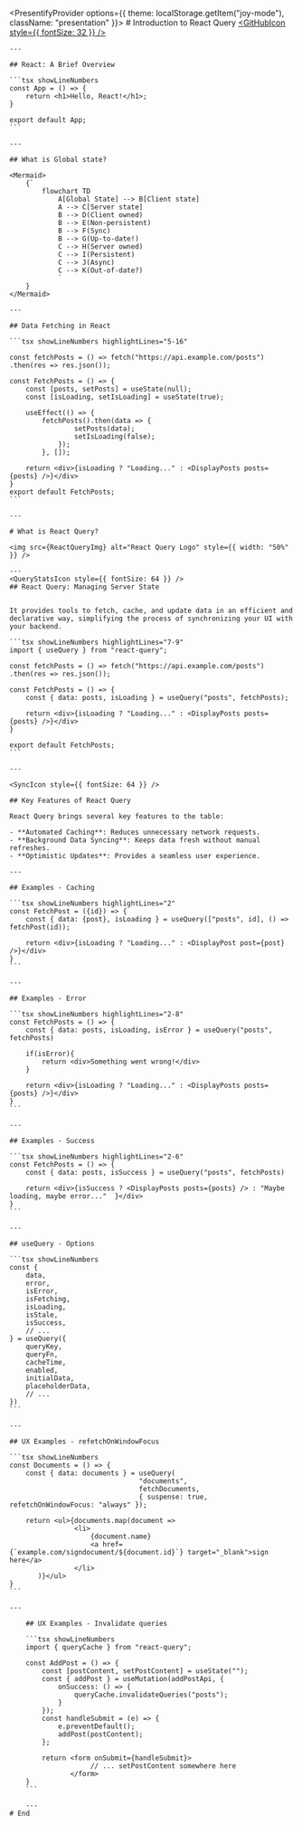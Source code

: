 
<PresentifyProvider options={{ theme: localStorage.getItem("joy-mode"), className: "presentation" }}>
    # Introduction to React Query
    [<GitHubIcon style={{ fontSize: 32 }} />](https://github.com/toshiuk)

    ---

    ## React: A Brief Overview

    ```tsx showLineNumbers
    const App = () => {
        return <h1>Hello, React!</h1>;
    }

    export default App;
    ```

    ---

    ## What is Global state?

    <Mermaid>
        {`
            flowchart TD
                A[Global State] --> B[Client state]
                A --> C[Server state]
                B --> D(Client owned)
                B --> E(Non-persistent)
                B --> F(Sync)
                B --> G(Up-to-date!)
                C --> H(Server owned)
                C --> I(Persistent)
                C --> J(Async)
                C --> K(Out-of-date?)
                `
        }
    </Mermaid>

    ---

    ## Data Fetching in React

    ```tsx showLineNumbers highlightLines="5-16"

    const fetchPosts = () => fetch("https://api.example.com/posts")
    .then(res => res.json());

    const FetchPosts = () => {
        const [posts, setPosts] = useState(null);
        const [isLoading, setIsLoading] = useState(true);

        useEffect(() => {
            fetchPosts().then(data => {
                    setPosts(data);
                    setIsLoading(false);
                });
            }, []);

        return <div>{isLoading ? "Loading..." : <DisplayPosts posts={posts} />}</div>
    }
    export default FetchPosts;
    ```

    ---

    # What is React Query?

    <img src={ReactQueryImg} alt="React Query Logo" style={{ width: "50%" }} />

    ---
    <QueryStatsIcon style={{ fontSize: 64 }} />
    ## React Query: Managing Server State


    It provides tools to fetch, cache, and update data in an efficient and declarative way, simplifying the process of synchronizing your UI with your backend.

    ```tsx showLineNumbers highlightLines="7-9"
    import { useQuery } from "react-query";

    const fetchPosts = () => fetch("https://api.example.com/posts")
    .then(res => res.json());

    const FetchPosts = () => {
        const { data: posts, isLoading } = useQuery("posts", fetchPosts);

        return <div>{isLoading ? "Loading..." : <DisplayPosts posts={posts} />}</div>
    }

    export default FetchPosts;
    ```

    ---

    <SyncIcon style={{ fontSize: 64 }} />

    ## Key Features of React Query

    React Query brings several key features to the table:

    - **Automated Caching**: Reduces unnecessary network requests.
    - **Background Data Syncing**: Keeps data fresh without manual refreshes.
    - **Optimistic Updates**: Provides a seamless user experience.

    ---

    ## Examples - Caching

    ```tsx showLineNumbers highlightLines="2"
    const FetchPost = ({id}) => {
        const { data: {post}, isLoading } = useQuery(["posts", id], () => fetchPost(id));

        return <div>{isLoading ? "Loading..." : <DisplayPost post={post} />}</div>
    }
    ```

    ---

    ## Examples - Error

    ```tsx showLineNumbers highlightLines="2-8"
    const FetchPosts = () => {
        const { data: posts, isLoading, isError } = useQuery("posts", fetchPosts)

        if(isError){
            return <div>Something went wrong!</div>
        }

        return <div>{isLoading ? "Loading..." : <DisplayPosts posts={posts} />}</div>
    }
    ```

    ---

    ## Examples - Success

    ```tsx showLineNumbers highlightLines="2-6"
    const FetchPosts = () => {
        const { data: posts, isSuccess } = useQuery("posts", fetchPosts)

        return <div>{isSuccess ? <DisplayPosts posts={posts} /> : "Maybe loading, maybe error..."  }</div>
    }
    ```

    ---

    ## useQuery - Options

    ```tsx showLineNumbers
    const {
        data,
        error,
        isError,
        isFetching,
        isLoading,
        isStale,
        isSuccess,
        // ...
    } = useQuery({
        queryKey,
        queryFn,
        cacheTime,
        enabled,
        initialData,
        placeholderData,
        // ...
    })
    ```

    ---

    ## UX Examples - refetchOnWindowFocus

    ```tsx showLineNumbers
    const Documents = () => {
        const { data: documents } = useQuery(
                                    "documents",
                                    fetchDocuments,
                                    { suspense: true, refetchOnWindowFocus: "always" });

        return <ul>{documents.map(document =>
                    <li>
                        {document.name}
                        <a href={`example.com/signdocument/${document.id}`} target="_blank">sign here</a>
                    </li>
           )}</ul>
    }
    ```

    ---

        ## UX Examples - Invalidate queries

        ```tsx showLineNumbers
        import { queryCache } from "react-query";

        const AddPost = () => {
            const [postContent, setPostContent] = useState("");
            const { addPost } = useMutation(addPostApi, {
                onSuccess: () => {
                    queryCache.invalidateQueries("posts");
                }
            });
            const handleSubmit = (e) => {
                e.preventDefault();
                addPost(postContent);
            };

            return <form onSubmit={handleSubmit}>
                        // ... setPostContent somewhere here
                   </form>
        }
        ```

        ---
    # End

</PresentifyProvider>

